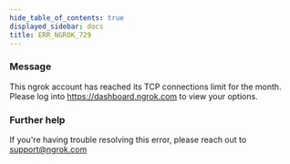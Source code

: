 ```yaml
---
hide_table_of_contents: true
displayed_sidebar: docs
title: ERR_NGROK_729
---
```


### Message

This ngrok account has reached its TCP connections limit for the month. Please log into https://dashboard.ngrok.com to view your options.

<ErrorDetails />

### Further help

If you're having trouble resolving this error, please reach out to [support@ngrok.com](mailto:support@ngrok.com?subject=Help%20with%20ERR_NGROK_729)
